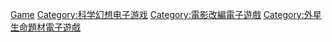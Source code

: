 
{{DEFAULTSORT:Alien (franchise) games}}
[[Category:异形系列|Game]]
[[Category:科学幻想电子游戏|Category:科学幻想电子游戏]]
[[Category:電影改編電子遊戲|Category:電影改編電子遊戲]]
[[Category:外星生命題材電子遊戲|Category:外星生命題材電子遊戲]]